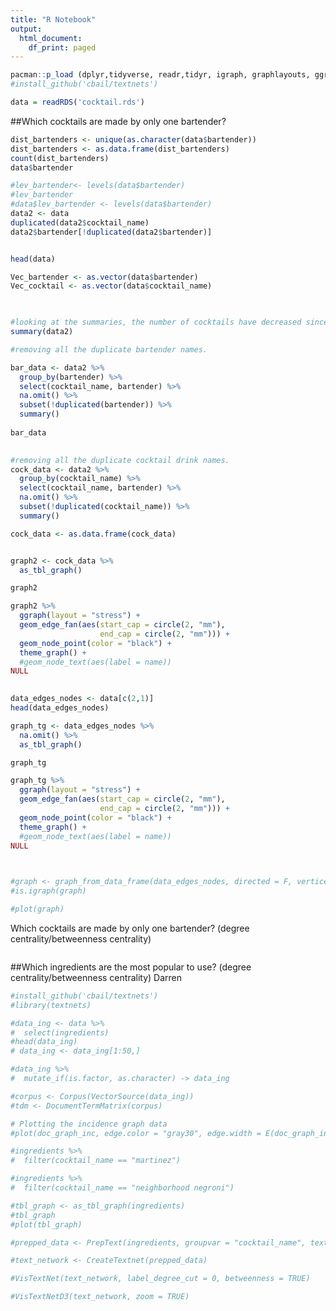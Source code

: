 ```yaml
---
title: "R Notebook"
output:
  html_document:
    df_print: paged
---
```


```r
pacman::p_load (dplyr,tidyverse, readr,tidyr, igraph, graphlayouts, ggraph, devtools, tm, tidygraph, devtools)
#install_github('cbail/textnets')
```

```r
data = readRDS('cocktail.rds')
```
##Which cocktails are made by only one bartender?
```r
dist_bartenders <- unique(as.character(data$bartender))
dist_bartenders <- as.data.frame(dist_bartenders)
count(dist_bartenders)
data$bartender
```

```r
#lev_bartender<- levels(data$bartender)
#lev_bartender
#data$lev_bartender <- levels(data$bartender)
data2 <- data
duplicated(data2$cocktail_name)
data2$bartender[!duplicated(data2$bartender)]


head(data)
```
```r
Vec_bartender <- as.vector(data$bartender)
Vec_cocktail <- as.vector(data$cocktail_name)
            
```

```r
```



```r
#looking at the summaries, the number of cocktails have decreased since they all have a frequency of 1, no duplicates. 
summary(data2)
```


```r
#removing all the duplicate bartender names.  

bar_data <- data2 %>%
  group_by(bartender) %>%
  select(cocktail_name, bartender) %>%
  na.omit() %>%
  subset(!duplicated(bartender)) %>%
  summary()
  
bar_data
  

```
```r
#removing all the duplicate cocktail drink names. 
cock_data <- data2 %>%
  group_by(cocktail_name) %>%
  select(cocktail_name, bartender) %>%
  na.omit() %>%
  subset(!duplicated(cocktail_name)) %>%
  summary()

cock_data <- as.data.frame(cock_data)

```

```r

```

```r
graph2 <- cock_data %>%
  as_tbl_graph()

graph2
```

```r



graph2 %>%
  ggraph(layout = "stress") +
  geom_edge_fan(aes(start_cap = circle(2, "mm"),
                    end_cap = circle(2, "mm"))) +
  geom_node_point(color = "black") +
  theme_graph() +
  #geom_node_text(aes(label = name))
NULL
  
```

```r
data_edges_nodes <- data[c(2,1)]
head(data_edges_nodes)

graph_tg <- data_edges_nodes %>%
  na.omit() %>%
  as_tbl_graph()

graph_tg

graph_tg %>%
  ggraph(layout = "stress") +
  geom_edge_fan(aes(start_cap = circle(2, "mm"),
                    end_cap = circle(2, "mm"))) +
  geom_node_point(color = "black") +
  theme_graph() +
  #geom_node_text(aes(label = name))
NULL
  


```

```r

```

```r
#graph <- graph_from_data_frame(data_edges_nodes, directed = F, vertices = data_nodes)
#is.igraph(graph)

#plot(graph)
```

Which cocktails are made by only one bartender? (degree centrality/betweenness centrality) 
```r

```

##Which ingredients are the most popular to use? (degree centrality/betweenness centrality) Darren

```r
#install_github('cbail/textnets')
#library(textnets)
```

```r
#data_ing <- data %>%
#  select(ingredients)
#head(data_ing)
# data_ing <- data_ing[1:50,]

#data_ing %>%
#  mutate_if(is.factor, as.character) -> data_ing
```
```r
#corpus <- Corpus(VectorSource(data_ing))
#tdm <- DocumentTermMatrix(corpus)

# Plotting the incidence graph data
#plot(doc_graph_inc, edge.color = "gray30", edge.width = E(doc_graph_inc)$weight)
```


```r
#ingredients %>%
#  filter(cocktail_name == "martinez")
```
```r
#ingredients %>%
#  filter(cocktail_name == "neighborhood negroni")
```



```r
#tbl_graph <- as_tbl_graph(ingredients)
#tbl_graph
#plot(tbl_graph)
```


```r
#prepped_data <- PrepText(ingredients, groupvar = "cocktail_name", textvar = "ingredients", node_type = "groups", tokenizer = "words", pos = "nouns", remove_stop_words = TRUE, compound_nouns = TRUE)
```

```r
#text_network <- CreateTextnet(prepped_data)
```

```r
#VisTextNet(text_network, label_degree_cut = 0, betweenness = TRUE)
```

```r
#VisTextNetD3(text_network, zoom = TRUE)
```



